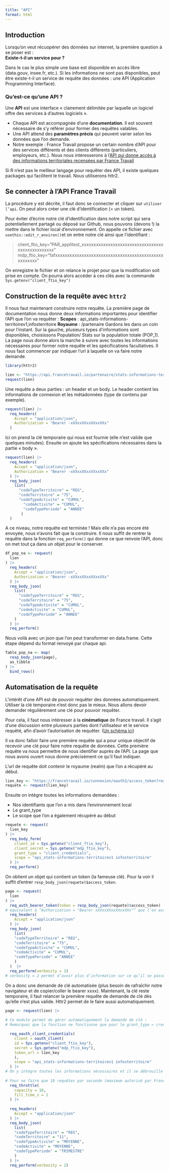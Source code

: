```yaml
---
title: "API"
format: html
---
```


## Introduction

Lorsqu'on veut récuopérer des données sur internet, la première question à se poser est :\
**Existe-t-il un service pour ?**

Dans le cas le plus simple une base est disponible en accès libre (data.gouv, insee.fr, etc.). Si les informations ne sont pas disponibles, peut être existe-t-il un service de requête des données : une API (Application Programming Interface). 

### Qu'est-ce qu'une API ?

Une **API** est une interface « clairement délimitée par laquelle un logiciel offre des services à d'autres logiciels ».

-   Chaque API est accompagnée d'une **documentation**. Il est souvent nécessaire de s’y référer pour former des requêtes valables.
-   Une API attend des **paramètres précis** qui peuvent varier selon les données que l’on demande.
-   Notre exemple : France Travail propose un certain nombre d’API pour des services différents et des clients différents (particuliers, employeurs, etc.). Nous nous intéresserons à l’[API qui donne accès à des informations territoriales recensées par France Travail](https://francetravail.io/produits-partages/catalogue/informations-territoire/documentation#/)

Si R n’est pas le meilleur langage pour requêter des API, il existe quelques packages qui facilitent le travail. Nous utiliserons httr2.

## Se connecter à l’API France Travail

La procédure y est décrite, il faut donc se connecter et cliquer sur `utiliser l’api`. On peut alors créer une clé d’identification (= un token).

Pour éviter d’écrire notre clé d’identification dans notre script qui sera potentiellement partagé ou déposé sur Github, nous pouvons (devons !) la mettre dans le fichier local d’environnement. On appelle ce fichier avec `usethis::edit_r_environ()`et on entre notre clé ainsi que l’identifiant : 

>client_ftio_key="PAR_applitest_xxxxxxxxxxxxxxxxxxxxxxxxxxxxxxxxxxxxxxxxxxxxxxxxx"
>mdp_ftio_key="fafxxxxxxxxxxxxxxxxxxxxxxxxxxxxxxxxxxxxxxxxxxxxxxxxxxxxx"

On enregistre le fichier et on relance le projet pour que la modification soit prise en compte. On pourra alors accéder à ces clés avec la commande `Sys.getenv("client_ftio_key")`

## Construction de la requête avec `httr2`

Il nous faut maintenant construire notre requête. La première page de documentation nous donne deux informations importantes pour identifier l’API que l’on va requêter :
**Scopes** : api_stats-informations-territoirev1,infosterritoire
**Royaume** : /partenaire
Gardons les dans un coin pour l'instant. Sur la gauche, plusieurs types d’informations sont disponibles, choisissons Population/ Stats sur la population totale (POP_1). La page nous donne alors la  marche à suivre avec toutes les informations nécessaires pour former notre requête et les spécifications facultatives. Il nous faut commencer par indiquer l’url à laquelle on va faire notre demande.

``` r
library(httr2)

lien <- "https://api.francetravail.io/partenaire/stats-informations-territoire/v1/indicateur/stat-population"
request(lien)
```
Une requête a deux parties : un header et un body. Le header contient les informations de connexion et les métadonnées (type de contenu par exemple).

``` r
request(lien) |>
  req_headers(
    Accept = "application/json",
    Authorization = "Bearer -xXXxxXXxxXXxxXXx"
  )
```
Ici on prend la clé temporaire qui nous est fournie (elle n’est valide que quelques minutes). Ensuite on ajoute les spécifications nécessaires dans la partie « body ».

``` r
request(lien) |>
  req_headers(
    Accept = "application/json",
    Authorization = "Bearer -xXXxxXXxxXXxxXXx"
  ) |>
  req_body_json(
    list(
  	  "codeTypeTerritoire" = "REG",
  	  "codeTerritoire" = "75",
  	  "codeTypeActivite" = "CUMUL",
  	 	"codeActivite" = "CUMUL",
  	 	"codeTypePeriode" = "ANNEE"
	   )
  )
```
 
  
A ce niveau, notre requête est terminée ! Mais elle n’a pas encore été envoyée, nous n’avons fait que la construire. Il nous suffit de rentrer la requête dans la fonction `req_perform()` qui donne ce que renvoie l’API, donc on met tout ça dans un objet pour le conserver.
 
``` r
df_pop_na <- request(
  lien
) |>
  req_headers(
    Accept = "application/json",
    Authorization = "Bearer -xXXxxXXxxXXxxXXx"
  ) |>
  req_body_json(
    list(
      "codeTypeTerritoire" = "REG",
      "codeTerritoire" = "75",
      "codeTypeActivite" = "CUMUL",
      "codeActivite" = "CUMUL",
      "codeTypePeriode" = "ANNEE"
    )
  ) |>
  req_perform()
```
 
Nous voilà avec un json que l’on peut transformer en data.frame. Cette étape dépend du format renvoyé par chaque api.

``` r
Table_pop_na <- map(
  resp_body_json(page),
  as_tibble
) |>
  bind_rows()
```
 
## Automatisation de la requête

L’intérêt d’une API est de pouvoir requêter des données automatiquement. Utiliser la clé temporaire n’est donc pas le mieux. Nous allons devoir demander régulièrement une clé pour pouvoir requêter.

Pour cela, il faut nous intéresser à la **cinématique** de France travail. Il s’agit d’une discussion entre plusieurs parties dont l’utilisateur et le service requêté, afin d’avoir l’autorisation de requêter. ([Un schéma ici]( https://francetravail.io/produits-partages/documentation/utilisation-api-france-travail/authorization-code-flow))

Il va donc falloir faire une première requête qui a pour unique objectif de recevoir une clé pour faire notre requête de données. Cette première requête va nous permettre de nous identifier auprès de l’API. La page que nous avons ouvert nous donne précisément ce qu’il faut indiquer.

L’url de requête doit contenir le royaume (realm) que l’on a récupéré au début.

``` r
lien_key <- "https://francetravail.io/connexion/oauth2/access_token?realm=%2Fpartenaire"
requete <- request(lien_key)
```

Ensuite on intègre toutes les informations demandées :

- Nos identifiants que l’on a mis dans l’environnement local
- Le grant_type
- Le scope que l’on a également récupéré au début

``` r 
requete <- request(
  lien_key
) |>
  req_body_form(
	client_id = Sys.getenv("client_ftio_key"),
	client_secret = Sys.getenv("mdp_ftio_key"),
	grant_type = "client_credentials",
    scope = "api_stats-informations-territoirev1 infosterritoire"
  ) |>
  req_perform()
 ```
 
On obtient un objet qui contient un token (la fameuse clé). Pour la voir il suffit d'entrer `resp_body_json(requete)$access_token`.
 
``` r
page <- request(
  lien
) |>
  req_auth_bearer_token(token = resp_body_json(requete)$access_token) |>
# equivalent à “Authorization = "Bearer xXXxxXXxxXXxxXXx"” que l’on avait mis dans le header, mais on y a mis la clé que l’on vient de demander.
  req_headers(
    Accept = "application/json"
  ) |>
  req_body_json(
    list(
  	"codeTypeTerritoire" = "REG",
  	"codeTerritoire" = "75",
  	"codeTypeActivite" = "CUMUL",
  	"codeActivite" = "CUMUL",
  	"codeTypePeriode" = "ANNEE"
    )
  )  |>
  req_perform(verbosity = 2)
# verbosity = 2 permet d’avoir plus d’information sur ce qu’il se passe
 ```
 
On a donc une demande de clé automatisée (plus besoin de rafraîchir notre navigateur et de copier/coller le bearer xxxx). Maintenant, la clé reste temporaire, il faut relancer la première requête de demande de clé dès qu’elle n’est plus valide. Httr2 permet de le faire aussi automatiquement.
 
``` r
page <- request(lien) |>
 
# Ce module permet de gérer automatiquement la demande de clé :
# Remarquez que la fonction ne fonctionne que pour le grant_type « credential », il existe d’autres fonction pour d’autres types.

  req_oauth_client_credentials(
	client = oauth_client(
  	id = Sys.getenv("client_ftio_key"),
  	secret = Sys.getenv("mdp_ftio_key"),
  	token_url = lien_key
	),
    scope = "api_stats-informations-territoirev1 infosterritoire"
  ) |>
# On y intègre toutes les informations nécessaires et il se débrouille
 
# Pour ne faire que 10 requêtes par seconde (maximum autorisé par France Travail), on peut utiliser le throttling :
  req_throttle(
	capacity = 10,
	fill_time_s = 1
  ) |>
 
  req_headers(
    Accept = "application/json"
  ) |>
  req_body_json(
    list(
  	"codeTypeTerritoire" = "REG",
  	"codeTerritoire" = "11",
  	"codeTypeActivite" = "MOYENNE",
  	"codeActivite" = "MOYENNE",
  	"codeTypePeriode" = "TRIMESTRE"
    )
  ) |>
  req_perform(verbosity = 2)
```
 
 
